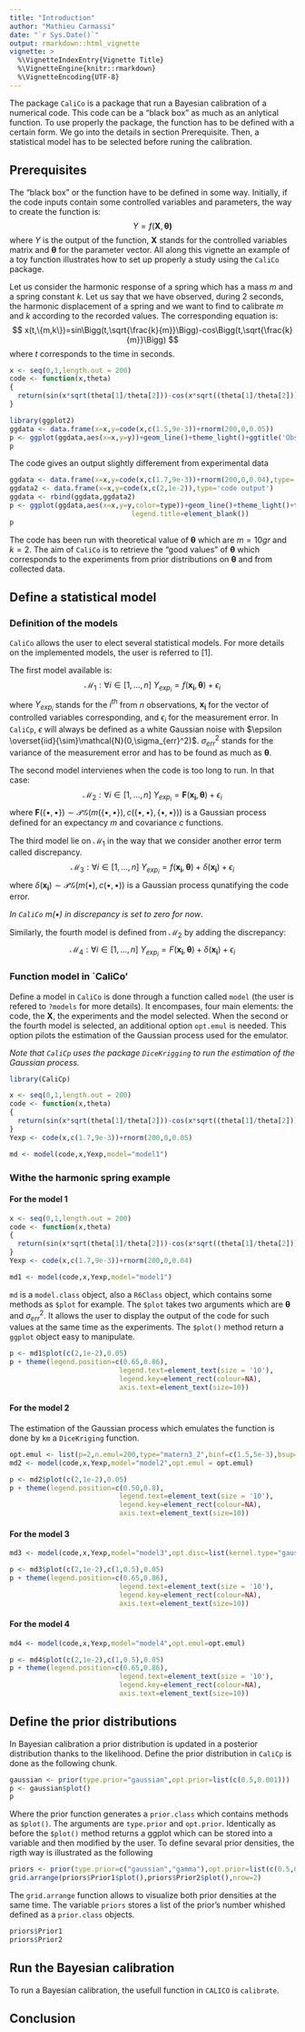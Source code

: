 ```yaml
---
title: "Introduction"
author: "Mathieu Carmassi"
date: "`r Sys.Date()`"
output: rmarkdown::html_vignette
vignette: >
  %\VignetteIndexEntry{Vignette Title}
  %\VignetteEngine{knitr::rmarkdown}
  %\VignetteEncoding{UTF-8}
---
```



The package `CaliCo` is a package that run a Bayesian calibration of a numerical code. This code can be a "black box" as much as an anlytical function. To use properly the package, the function has to be defined with a certain form. We go into the details in section Prerequisite. Then, a statistical model has to be selected before runing the calibration.

## Prerequisites

The "black box" or the function have to be defined in some way. Initially, if the code inputs contain some controlled variables and parameters, the way to create the function is:
$$Y=f(\boldsymbol{X},\boldsymbol{\theta)} $$
where $Y$ is the output of the function, $\boldsymbol{X}$ stands for the controlled variables matrix and $\boldsymbol{\theta}$ for the parameter vector. All along this vignette an example of a toy function illustrates how to set up properly a study using the `CaliCo` package.

Let us consider the harmonic response of a spring which has a mass $m$ and a spring constant $k$. Let us say that we have observed, during 2 seconds, the harmonic displacement of a spring and we want to find to calibrate $m$ and $k$ according to the recorded values. The corresponding equation is:
$$ x(t,\{m,k\})=sin\Bigg(t,\sqrt{\frac{k}{m}}\Bigg)-cos\Bigg(t,\sqrt{\frac{k}{m}}\Bigg) $$
where $t$ corresponds to the time in seconds.

```r
x <- seq(0,1,length.out = 200)
code <- function(x,theta)
{
  return(sin(x*sqrt(theta[1]/theta[2]))-cos(x*sqrt((theta[1]/theta[2]))))
}
```


```r
library(ggplot2)
ggdata <- data.frame(x=x,y=code(x,c(1.5,9e-3))+rnorm(200,0,0.05))
p <- ggplot(ggdata,aes(x=x,y=y))+geom_line()+theme_light()+ggtitle('Observation of the displacement')
p
```

The code gives an output slightly differement from experimental data

```r
ggdata <- data.frame(x=x,y=code(x,c(1.7,9e-3))+rnorm(200,0,0.04),type='experiments')
ggdata2 <- data.frame(x=x,y=code(x,c(2,1e-2)),type='code output')
ggdata <- rbind(ggdata,ggdata2)
p <- ggplot(ggdata,aes(x=x,y=y,color=type))+geom_line()+theme_light()+theme(legend.position=c(0.80,0.80),
                              legend.title=element_blank())
p
```

The code has been run with theoretical value of $\boldsymbol{\theta}$ which are $m=10gr$ and $k=2$. The aim of `CaliCo` is to retrieve the "good values" of $\boldsymbol{\theta}$ which corresponds to the experiments from prior distributions on $\boldsymbol{\theta}$ and from collected data.

## Define a statistical model

### Definition of the models

`CaliCo` allows the user to elect several statistical models. For more details on the implemented models, the user is referred to [1].

The first model available is:
$$\mathcal{M}_1:\forall i \in [1,\dots,n] \ Y_{exp_i}=f(\boldsymbol{x_i},\boldsymbol{\theta})+\epsilon_i$$
where $Y_{exp_i}$ stands for the $i^{th}$ from $n$ observations, $\boldsymbol{x_i}$ for the vector of controlled variables corresponding, and $\epsilon_i$ for the measurement error. In `CaliCp`, $\epsilon$ will always be defined as a white Gaussian noise with $\epsilon \overset{iid}{\sim}\mathcal{N}(0,\sigma_{err}^2)$. $\sigma_{err}^2$ stands for the variance of the measurement error and has to be found as much as $\boldsymbol{\theta}$.


The second model intervienes when the code is too long to run. In that case:
$$\mathcal{M}_2:\forall i \in [1,\dots,n] \ Y_{exp_i}=\boldsymbol{F}(\boldsymbol{x_i},\boldsymbol{\theta})+\epsilon_i$$
where $\boldsymbol{F}(\{\bullet,\bullet\})\sim\mathcal{PG}(m(\{\bullet,\bullet\}),c(\{\bullet,\bullet\},\{\bullet,\bullet\}))$ is a Gaussian process defined for an expectancy $m$ and covariance $c$ functions.

The third model lie on $\mathcal{M}_1$ in the way that we consider another error term called discrepancy.
$$\mathcal{M}_3:\forall i \in [1,\dots,n] \ Y_{exp_i}=f(\boldsymbol{x_i},\boldsymbol{\theta})+\delta(\boldsymbol{x_i})+\epsilon_i$$
where $\delta(\boldsymbol{x_i})\sim\mathcal{PG}(m(\bullet),c(\bullet,\bullet))$ is a Gaussian process qunatifying the code error.

*In `CaliCo` $m(\bullet)$ in discrepancy is set to zero for now*.

Similarly, the fourth model is defined from $\mathcal{M}_2$ by adding the discrepancy:
$$\mathcal{M}_4:\forall i \in [1,\dots,n] \ Y_{exp_i}=F(\boldsymbol{x_i},\boldsymbol{\theta})+\delta(\boldsymbol{x_i})+\epsilon_i$$

### Function model in `CaliCo'

Define a model in `CaliCo` is done through a function called `model` (the user is refered to `?models` for more details). It encompases, four main elements: the code, the $\boldsymbol{X}$, the experiments and the model selected. When the second or the fourth model is selected, an additional option `opt.emul` is needed. This option pilots the estimation of the Gaussian process used for the emulator.

*Note that `CaliCp` uses the package `DiceKrigging` to run the estimation of the Gaussian process.*
```r
library(CaliCp)
```                

```r
x <- seq(0,1,length.out = 200)
code <- function(x,theta)
{
  return(sin(x*sqrt(theta[1]/theta[2]))-cos(x*sqrt((theta[1]/theta[2]))))
}
Yexp <- code(x,c(1.7,9e-3))+rnorm(200,0,0.05)

md <- model(code,x,Yexp,model="model1")
```

### Withe the harmonic spring example

#### For the model 1
```r
x <- seq(0,1,length.out = 200)
code <- function(x,theta)
{
  return(sin(x*sqrt(theta[1]/theta[2]))-cos(x*sqrt((theta[1]/theta[2]))))
}
Yexp <- code(x,c(1.7,9e-3))+rnorm(200,0,0.04)

md1 <- model(code,x,Yexp,model="model1")
```

`md` is a `model.class` object, also a `R6Class` object, which contains some methods as `$plot` for example. The `$plot` takes two arguments which are $\boldsymbol{\theta}$ and $\sigma_{err}^2$. It allows the user to display the output of the code for such values at the same time as the experiments. The `$plot()` method return a `ggplot` object easy to manipulate.

```r
p <- md1$plot(c(2,1e-2),0.05)
p + theme(legend.position=c(0.65,0.86),
                           legend.text=element_text(size = '10'),
                           legend.key=element_rect(colour=NA),
                           axis.text=element_text(size=10))
```

#### For the model 2
The estimation of the Gaussian process which emulates the function is done by `km` a `DiceKriging` function.

```r
opt.emul <- list(p=2,n.emul=200,type="matern3_2",binf=c(1.5,5e-3),bsup=c(2.5,2.5e-2),DOE=NULL)
md2 <- model(code,x,Yexp,model="model2",opt.emul = opt.emul)
```

```r
p <- md2$plot(c(2,1e-2),0.05)
p + theme(legend.position=c(0.50,0.8),
                           legend.text=element_text(size = '10'),
                           legend.key=element_rect(colour=NA),
                           axis.text=element_text(size=10))
```

#### For the model 3

```r
md3 <- model(code,x,Yexp,model="model3",opt.disc=list(kernel.type="gauss"))
```

```r
p <- md3$plot(c(2,1e-2),c(1,0.5),0.05)
p + theme(legend.position=c(0.65,0.86),
                           legend.text=element_text(size = '10'),
                           legend.key=element_rect(colour=NA),
                           axis.text=element_text(size=10))
```

#### For the model 4

```r
md4 <- model(code,x,Yexp,model="model4",opt.emul=opt.emul)
```

```r
p <- md4$plot(c(2,1e-2),c(1,0.5),0.05)
p + theme(legend.position=c(0.65,0.86),
                           legend.text=element_text(size = '10'),
                           legend.key=element_rect(colour=NA),
                           axis.text=element_text(size=10))
```

## Define the prior distributions

In Bayesian calibration a prior distribution is updated in a posterior distribution thanks to the likelihood. Define the prior distribution in `CaliCp` is done as the following chunk.

```r
gaussian <- prior(type.prior="gaussian",opt.prior=list(c(0.5,0.001)))
p <- gaussian$plot()
p
```

Where the prior function generates a `prior.class` which contains methods as `$plot()`. The arguments are `type.prior` and `opt.prior`. Identically as before the `$plot()` method returns a ggplot which can be stored into a variable and then modified by the user. To define sevaral prior densities, the rigth way is illustrated as the following

```r
priors <- prior(type.prior=c("gaussian","gamma"),opt.prior=list(c(0.5,0.001),c(5,1)))
grid.arrange(priors$Prior1$plot(),priors$Prior2$plot(),nrow=2)
```

The `grid.arrange` function allows to visualize both prior densities at the same time. The variable `priors` stores a list of the prior's number whished defined as a `prior.class` objects.

```r
priors$Prior1
priors$Prior2
```

## Run the Bayesian calibration
To run a Bayesian calibration, the usefull function in `CALICO` is `calibrate`.



## Conclusion
